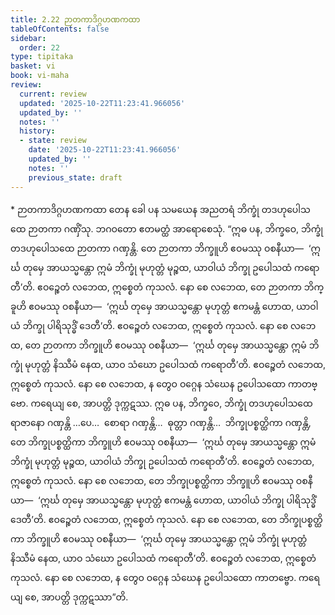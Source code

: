 ```yaml
---
title: 2.22 ဉာတကာဒိဂ္ဂဟဏကထာ
tableOfContents: false
sidebar:
  order: 22
type: tipitaka
basket: vi
book: vi-maha
review:
  current: review
  updated: '2025-10-22T11:23:41.966056'
  updated_by: ''
  notes: ''
  history:
  - state: review
    date: '2025-10-22T11:23:41.966056'
    updated_by: ''
    notes: ''
    previous_state: draft
---
```



<ReviewStatus review={frontmatter.review} showDetails={true} />

<HypothesisAnnotation frontmatter={frontmatter} />

<DynamicBreadcrumb />

<Paragraph type="center" book="vi-maha">
* ဉာတကာဒိဂ္ဂဟဏကထာ
</Paragraph>

<Division number="166" book="vi-maha" e="ch" v="3" p="164">

<Paragraph number="692" book="vi-maha">
တေန ခေါ ပန သမယေန အညတရံ ဘိက္ခုံ တဒဟုပေါသထေ ဉာတကာ ဂဏှိံသု. ဘဂဝတော ဧတမတ္ထံ အာရောစေသုံ.
</Paragraph>

<Paragraph number="693" book="vi-maha">
“ဣဓ ပန, ဘိက္ခဝေ, ဘိက္ခုံ တဒဟုပေါသထေ ဉာတကာ ဂဏှန္တိ. တေ ဉာတကာ ဘိက္ခူဟိ ဧဝမဿု ဝစနီယာ—  ‘ဣင်္ဃ တုမှေ အာယသ္မန္တော ဣမံ ဘိက္ခုံ မုဟုတ္တံ မုဉ္စထ, ယာဝါယံ ဘိက္ခု ဥပေါသထံ ကရောတီ’တိ. ဧဝဉ္စေတံ လဘေထ, ဣစ္စေတံ ကုသလံ. နော စေ လဘေထ, တေ ဉာတကာ ဘိက္ခူဟိ ဧဝမဿု ဝစနီယာ—  ‘ဣင်္ဃ တုမှေ အာယသ္မန္တော မုဟုတ္တံ ဧကမန္တံ ဟောထ, ယာဝါယံ ဘိက္ခု ပါရိသုဒ္ဓိံ ဒေတီ’တိ. ဧဝဉ္စေတံ လဘေထ, ဣစ္စေတံ ကုသလံ. နော စေ လဘေထ, တေ ဉာတကာ ဘိက္ခူဟိ ဧဝမဿု ဝစနီယာ—  ‘ဣင်္ဃ တုမှေ အာယသ္မန္တော ဣမံ ဘိက္ခုံ မုဟုတ္တံ နိဿီမံ နေထ, ယာဝ သံဃော ဥပေါသထံ ကရောတီ’တိ. ဧဝဉ္စေတံ လဘေထ, ဣစ္စေတံ ကုသလံ. နော စေ လဘေထ, န တွေဝ ဝဂ္ဂေန သံဃေန ဥပေါသထော ကာတဗ္ဗော. ကရေယျ စေ, အာပတ္တိ ဒုက္ကဋဿ.
</Paragraph>

<Paragraph number="694" book="vi-maha">
ဣဓ ပန, ဘိက္ခဝေ, ဘိက္ခုံ တဒဟုပေါသထေ ရာဇာနော ဂဏှန္တိ …ပေ…  စောရာ ဂဏှန္တိ…  ဓုတ္တာ ဂဏှန္တိ…  ဘိက္ခုပစ္စတ္ထိကာ ဂဏှန္တိ, တေ ဘိက္ခုပစ္စတ္ထိကာ ဘိက္ခူဟိ ဧဝမဿု ဝစနီယာ—  ‘ဣင်္ဃ တုမှေ အာယသ္မန္တော ဣမံ ဘိက္ခုံ မုဟုတ္တံ မုဉ္စထ, ယာဝါယံ ဘိက္ခု ဥပေါသထံ ကရောတီ’တိ. ဧဝဉ္စေတံ လဘေထ, ဣစ္စေတံ ကုသလံ. နော စေ လဘေထ, တေ ဘိက္ခုပစ္စတ္ထိကာ ဘိက္ခူဟိ ဧဝမဿု ဝစနီယာ—  ‘ဣင်္ဃ တုမှေ အာယသ္မန္တော မုဟုတ္တံ ဧကမန္တံ ဟောထ, ယာဝါယံ ဘိက္ခု ပါရိသုဒ္ဓိံ ဒေတီ’တိ. ဧဝဉ္စေတံ လဘေထ, ဣစ္စေတံ ကုသလံ. နော စေ လဘေထ, တေ ဘိက္ခုပစ္စတ္ထိကာ ဘိက္ခူဟိ ဧဝမဿု ဝစနီယာ—  ‘ဣင်္ဃ တုမှေ အာယသ္မန္တော ဣမံ ဘိက္ခုံ မုဟုတ္တံ နိဿီမံ နေထ, ယာဝ သံဃော ဥပေါသထံ ကရောတီ’တိ. ဧဝဉ္စေတံ လဘေထ, ဣစ္စေတံ ကုသလံ. နော စေ လဘေထ, န တွေဝ ဝဂ္ဂေန သံဃေန ဥပေါသထော ကာတဗ္ဗော. ကရေယျ စေ, အာပတ္တိ ဒုက္ကဋဿာ”တိ.
</Paragraph>
</Division>